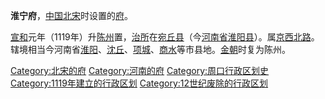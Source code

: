 '''淮宁府'''，[[中国|中国]][[北宋|北宋]]时设置的[[府_(行政区划)|府]]。

[[宣和_(北宋)|宣和]]元年（1119年）升[[陳州|陈州]]置，[[治所|治所]]在[[宛丘县|宛丘县]]（今[[河南省|河南省]][[淮阳县|淮阳县]]）。属[[京西北路|京西北路]]。辖境相当今河南省[[淮阳县|淮阳]]、[[沈丘县|沈丘]]、[[项城市|项城]]、[[商水县|商水]]等市县地。[[金朝|金朝]]时复为陈州。 

{{北宋行政区划小作品}}
[[Category:北宋的府|Category:北宋的府]]
[[Category:河南的府|Category:河南的府]]
[[Category:周口行政区划史|Category:周口行政区划史]]
[[Category:1119年建立的行政区划|Category:1119年建立的行政区划]]
[[Category:12世纪废除的行政区划|Category:12世纪废除的行政区划]]
